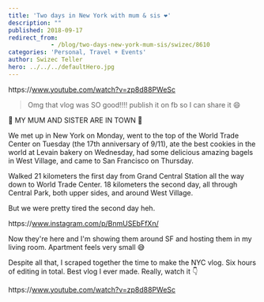 ```yaml
---
title: 'Two days in New York with mum & sis ❤️'
description: ""
published: 2018-09-17
redirect_from: 
            - /blog/two-days-new-york-mum-sis/swizec/8610
categories: 'Personal, Travel + Events'
author: Swizec Teller
hero: ../../../defaultHero.jpg
---
```

https&#x3A;//www.youtube.com/watch?v=zp8d88PWeSc



> Omg that vlog was SO good!!!! publish it on fb so I can share it 😄



🎉 MY MUM AND SISTER ARE IN TOWN 🎉



We met up in New York on Monday, went to the top of the World Trade Center on Tuesday (the 17th anniversary of 9/11), ate the best cookies in the world at Levain bakery on Wednesday, had some delicious amazing bagels in West Village, and came to San Francisco on Thursday.



Walked 21 kilometers the first day from Grand Central Station all the way down to World Trade Center. 18 kilometers the second day, all through Central Park, both upper sides, and around West Village.



But we were pretty tired the second day heh.



https&#x3A;//www.instagram.com/p/BnmUSEbFfXn/



Now they're here and I'm showing them around SF and hosting them in my living room. Apartment feels very small 😅



Despite all that, I scraped together the time to make the NYC vlog. Six hours of editing in total. Best vlog I ever made. Really, watch it 👇



https&#x3A;//www.youtube.com/watch?v=zp8d88PWeSc